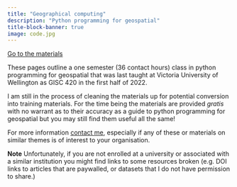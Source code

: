 ```yaml
---
title: "Geographical computing"
description: "Python programming for geospatial"
title-block-banner: true
image: code.jpg
---
```


[Go to the materials](https://github.com/DOSull/Geographical-Computing){.button-link target="_blank"}

These pages outline a one semester (36 contact hours) class in python programming for geospatial that was last taught at Victoria University of Wellington as GISC 420 in the first half of 2022.

I am still in the process of cleaning the materials up for potential conversion into training materials. For the time being the materials are provided _gratis_ with no warrant as to their accuracy as a guide to python programming for geospatial but you may still find them useful all the same!

For more information [contact me](mailto:osullivan512@gmail.com), especially if any of these or materials on similar themes is of interest to your organisation.

**Note** Unfortunately, if you are not enrolled at a university or associated with a similar institution you might find links to some resources broken (e.g. DOI links to articles that are paywalled, or datasets that I do not have permission to share.)
